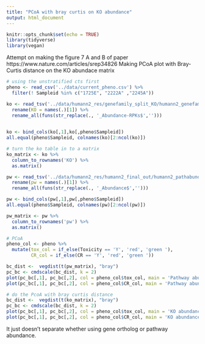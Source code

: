 ```yaml
---
title: "PCoA with bray curtis on KO abundance"
output: html_document
---
```


```r
knitr::opts_chunk$set(echo = TRUE)  
library(tidyverse)
library(vegan)
```

Attempt on making the figure 7 A and B of paper https://www.nature.com/articles/srep34826
Making PCoA plot with Bray-Curtis distance on the KO abundace matrix

```r
# using the unstratified cts first
pheno <- read_csv('../data/current_pheno.csv') %>% 
  filter(! Sampleid %in% c("1725E", "2222A" ,"2245A"))

ko <- read_tsv('../data/humann2_res/genefamily_split_KO/humann2_genefamilies_KO_regroup_relab_unstratified.tsv') %>% 
  rename(KO = names(.)[1]) %>% 
  rename_all(funs(str_replace(., '_Abundance-RPKs$',''))) 
  

ko <- bind_cols(ko[,1],ko[,pheno$Sampleid]) 
all.equal(pheno$Sampleid, colnames(ko)[2:ncol(ko)])

# turn the ko table in to a matrix
ko_matrix <- ko %>% 
  column_to_rownames('KO') %>% 
  as.matrix()
```

```r
pw <- read_tsv('../data/humann2_res/humann2_final_out/humann2_pathabundance_relab_unstratified.tsv') %>% 
  rename(pw = names(.)[1]) %>% 
  rename_all(funs(str_replace(., '_Abundance$',''))) 

pw <- bind_cols(pw[,1],pw[,pheno$Sampleid]) 
all.equal(pheno$Sampleid, colnames(pw)[2:ncol(pw)])

pw_matrix <- pw %>% 
  column_to_rownames('pw') %>% 
  as.matrix()
```

```r
# PCoA
pheno_col <- pheno %>% 
  mutate(tox_col = if_else(Toxicity == 'Y', 'red', 'green '),
         CR_col = if_else(CR == 'Y', 'red', 'green '))

bc_dist <-  vegdist(t(pw_matrix), "bray")
pc_bc <- cmdscale(bc_dist, k = 2)
plot(pc_bc[,1], pc_bc[,2], col = pheno_col$tox_col, main = 'Pathway abundance color by tox')
plot(pc_bc[,1], pc_bc[,2], col = pheno_col$CR_col, main = 'Pathway abundance color by CR')
```

```r
# do the PcoA with bray curtis distance  
bc_dist <-  vegdist(t(ko_matrix), "bray")
pc_bc <- cmdscale(bc_dist, k = 2)
plot(pc_bc[,1], pc_bc[,2], col = pheno_col$tox_col, main = 'KO abundance color by tox')
plot(pc_bc[,1], pc_bc[,2], col = pheno_col$CR_col, main = 'KO abundance color by CR')
```

It just doesn't separate whether using gene ortholog or pathway abundance.       
